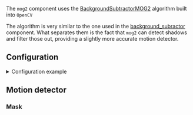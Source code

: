 

<ComponentHeader meta={ComponentMetadata} />

The `mog2` component uses the [BackgroundSubtractorMOG2](https://docs.opencv.org/4.x/d7/d7b/classcv_1_1BackgroundSubtractorMOG2.html) algorithm built into `OpenCV`

The algorithm is very similar to the one used in the [background_subractor](/components-explorer/components/background_subtractor) component.
What separates them is the fact that `mog2` can detect shadows and filter those out, providing a slightly more accurate motion detector.

## Configuration

<details>
  <summary>Configuration example</summary>

```yaml
mog2:
  motion_detector:
    cameras:
      camera_one:
        detect_shadows: true
        fps: 1
        mask:
          - coordinates:
              - x: 400
                y: 200
              - x: 1000
                y: 200
              - x: 1000
                y: 750
              - x: 400
                y: 750
      camera_two:
        fps: 2
        trigger_recorder: true
        threshold: 25
```

</details>

<ComponentConfiguration meta={ComponentMetadata} config={config} />

## Motion detector

<MotionDetector />

### Mask

<MotionDetectorMask meta={ComponentMetadata} />

<ComponentTroubleshooting meta={ComponentMetadata} />
